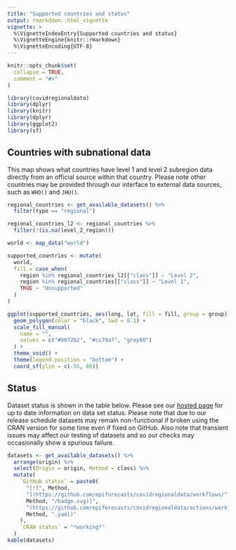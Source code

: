 ```yaml
---
title: "Supported countries and status"
output: rmarkdown::html_vignette
vignette: >
  %\VignetteIndexEntry{Supported countries and status}
  %\VignetteEngine{knitr::rmarkdown}
  %\VignetteEncoding{UTF-8}
---
```


```r
knitr::opts_chunk$set(
  collapse = TRUE,
  comment = "#>"
)
```

```r
library(covidregionaldata)
library(dplyr)
library(knitr)
library(dplyr)
library(ggplot2)
library(sf)
```

## Countries with subnational data

This map shows what countries have level 1 and level 2 subregion data directly from an official source within that country. Please note other countries may be provided through our interface to external data sources, such as `WHO()` and `JHU()`.

```r

regional_countries <- get_available_datasets() %>%
  filter(type == "regional")

regional_countries_l2 <- regional_countries %>%
  filter(!(is.na(level_2_region)))

world <- map_data("world")

supported_countries <- mutate(
  world,
  fill = case_when(
    region %in% regional_countries_l2[["class"]] ~ "Level 2",
    region %in% regional_countries[["class"]] ~ "Level 1",
    TRUE ~ "Unsupported"
  )
)

ggplot(supported_countries, aes(long, lat, fill = fill, group = group)) +
  geom_polygon(color = "black", lwd = 0.1) +
  scale_fill_manual(
    name = "",
    values = c("#0072b2", "#cc79a7", "grey80")
  ) +
  theme_void() +
  theme(legend.position = "bottom") +
  coord_sf(ylim = c(-55, 80))
```

## Status

Dataset status is shown in the table below. Please see our [hosted page](https://epiforecasts.io/covidregionaldata/articles/dataset-status.html) for up to date information on data set status. Please note that due to our release schedule datasets may remain non-functional if broken using the CRAN version for some time even if fixed on GitHub. Also note that transient issues may affect our testing of datasets and so our checks may occasionally show a spurious failure. 

```r
datasets <- get_available_datasets() %>%
  arrange(origin) %>%
  select(Origin = origin, Method = class) %>%
  mutate(
    `GitHub status` = paste0(
      "[![", Method,
      "](https://github.com/epiforecasts/covidregionaldata/workflows/",
      Method, "/badge.svg)]",
      "(https://github.com/epiforecasts/covidregionaldata/actions/workflows/", # nolint
      Method, ".yaml)"
    ),
    `CRAN status` = "*working*"
  )
kable(datasets)
```
